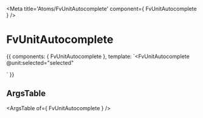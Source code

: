 
<Meta title='Atoms/FvUnitAutocomplete' component={ FvUnitAutocomplete } />

# FvUnitAutocomplete

<Story name='Common' height='250px'>{{
  components: { FvUnitAutocomplete },
  template: `<FvUnitAutocomplete
    @unit:selected="selected"
  >
  </FvUnitAutocomplete>`
}}</Story>

## ArgsTable

<ArgsTable of={ FvUnitAutocomplete } />
